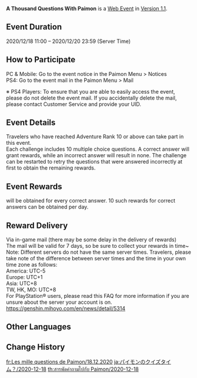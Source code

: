 {{Event Tabs
|rootpage = A Thousand Questions With Paimon/2020-12-18
}}
{{Event
|name              = A Thousand Questions With Paimon 2020-12-18
|image             = A Thousand Questions With Paimon Banner.jpg
|type              = Web
|time_known        = yes
|time_start        = 2020-12-18 11:00
|time_end          = 2020-12-20 23:59
|link              = https://genshin.hoyoverse.com/en/news/detail/7451
}}
{{Description|New challenges, new goals, and new questions from Paimon every day! Answer them correctly to obtain Mora!<br>}}
'''A Thousand Questions With Paimon''' is a [[Web Event]] in [[Version 1.1]].

==Event Duration==
2020/12/18 11:00 – 2020/12/20 23:59  (Server Time)

==How to Participate==
PC & Mobile: Go to the event notice in the Paimon Menu > Notices<br>
PS4: Go to the event mail in the Paimon Menu > Mail

※ PS4 Players: To ensure that you are able to easily access the event, please do not delete the event mail. If you accidentally delete the mail, please contact Customer Service and provide your UID.

==Event Details==
Travelers who have reached Adventure Rank 10 or above can take part in this event.<br>
Each challenge includes 10 multiple choice questions. A correct answer will grant rewards, while an incorrect answer will result in none. The challenge can be restarted to retry the questions that were answered incorrectly at first to obtain the remaining rewards.

==Event Rewards==
{{Item|Mora|x=5000|20}} will be obtained for every correct answer. 10 such rewards for correct answers can be obtained per day.

==Reward Delivery==
Via in-game mail (there may be some delay in the delivery of rewards)<br>
The mail will be valid for 7 days, so be sure to collect your rewards in time~<br>
Note: Different servers do not have the same server times. Travelers, please take note of the difference between server times and the time in your own time zone as follows:<br>
America: UTC-5<br>
Europe: UTC+1<br>
Asia: UTC+8<br>
TW, HK, MO: UTC+8<br>
For PlayStation® users, please read this FAQ for more information if you are unsure about the server your account is on.<br>
https://genshin.mihoyo.com/en/news/detail/5314

==Other Languages==
{{Other Languages|Transclude = A Thousand Questions With Paimon}}

==Change History==
{{Change History|1.1}}

[[fr:Les mille questions de Paimon/18.12.2020]]
[[ja:パイモンのクイズタイム？/2020-12-18]]
[[th:สารพัดคำถามไปกับ Paimon/2020-12-18]]